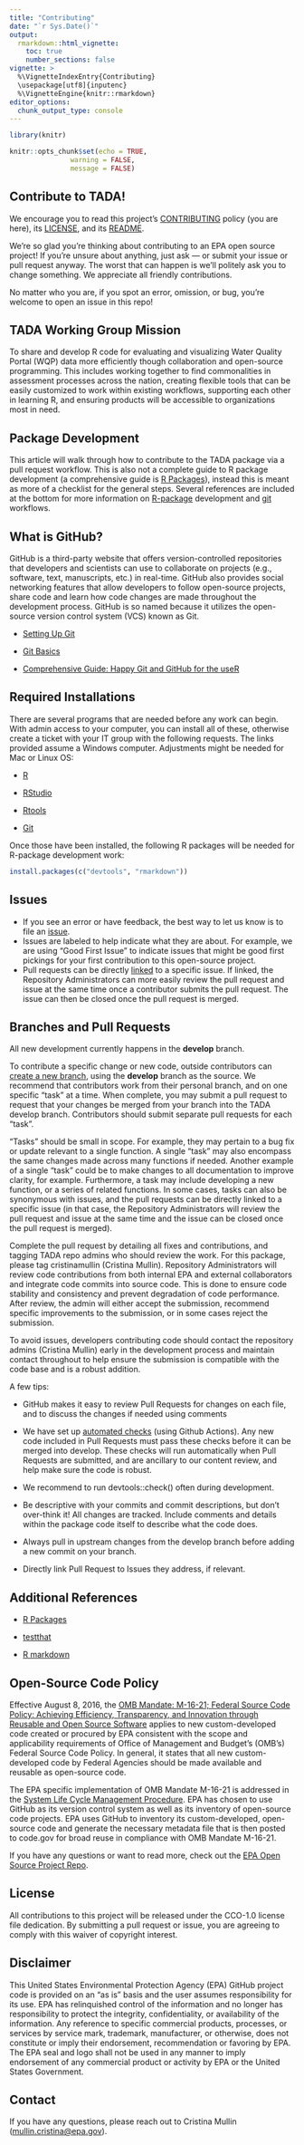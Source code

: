 ```yaml
---
title: "Contributing"
date: "`r Sys.Date()`"
output: 
  rmarkdown::html_vignette:
    toc: true
    number_sections: false
vignette: >
  %\VignetteIndexEntry{Contributing}
  \usepackage[utf8]{inputenc}
  %\VignetteEngine{knitr::rmarkdown}
editor_options: 
  chunk_output_type: console
---
```


```r
library(knitr)

knitr::opts_chunk$set(echo = TRUE,
               warning = FALSE,
               message = FALSE)
```

## Contribute to TADA!

We encourage you to read this project's [CONTRIBUTING](https://github.com/USEPA/TADA/blob/develop/vignettes/CONTRIBUTING.Rmd) policy (you are here), its [LICENSE](https://github.com/USEPA/TADA/blob/develop/LICENSE.md), and its [README](https://github.com/USEPA/TADA/blob/develop/readme.md).

We're so glad you're thinking about contributing to an EPA open source project! If you're unsure about anything, just ask --- or submit your issue or pull request anyway. The worst that can happen is we'll politely ask you to change something. We appreciate all friendly contributions.

No matter who you are, if you spot an error, omission, or bug, you're welcome to open an issue in this repo!

## TADA Working Group Mission

To share and develop R code for evaluating and visualizing Water Quality Portal (WQP) data more efficiently though collaboration and open-source programming. This includes working together to find commonalities in assessment processes across the nation, creating flexible tools that can be easily customized to work within existing workflows, supporting each other in learning R, and ensuring products will be accessible to organizations most in need.

## Package Development

This article will walk through how to contribute to the TADA package via a pull request workflow. This is also not a complete guide to R package development (a comprehensive guide is [R Packages](https://r-pkgs.org/)), instead this is meant as more of a checklist for the general steps. Several references are included at the bottom for more information on [R-package](https://r-pkgs.org/) development and [git](https://happygitwithr.com/) workflows.

## What is GitHub?

GitHub is a third-party website that offers version-controlled repositories that developers and scientists can use to collaborate on projects (e.g., software, text, manuscripts, etc.) in real-time. GitHub also provides social networking features that allow developers to follow open-source projects, share code and learn how code changes are made throughout the development process. GitHub is so named because it utilizes the open-source version control system (VCS) known as Git.

-   [Setting Up Git](https://docs.github.com/articles/set-up-git/)

-   [Git Basics](https://git-scm.com/book/ch1-3.html)

-   [Comprehensive Guide: Happy Git and GitHub for the useR](https://happygitwithr.com/ "Great and comprehensive guide for Git with an R flair")

## Required Installations

There are several programs that are needed before any work can begin. With admin access to your computer, you can install all of these, otherwise create a ticket with your IT group with the following requests. The links provided assume a Windows computer. Adjustments might be needed for Mac or Linux OS:

-   [R](https://cran.r-project.org/bin/windows/base/)

-   [RStudio](https://www.rstudio.com/products/rstudio/download/)

-   [Rtools](https://cran.r-project.org/bin/windows/Rtools/)

-   [Git](https://git-scm.com/downloads)

Once those have been installed, the following R packages will be needed for R-package development work:

```r
install.packages(c("devtools", "rmarkdown"))
```

## Issues

-   If you see an error or have feedback, the best way to let us know is to file an [issue](https://github.com/USEPA/TADA/issues).
-   Issues are labeled to help indicate what they are about. For example, we are using "Good First Issue" to indicate issues that might be good first pickings for your first contribution to this open-source project.
-   Pull requests can be directly [linked](https://docs.github.com/en/issues/tracking-your-work-with-issues/linking-a-pull-request-to-an-issue) to a specific issue. If linked, the Repository Administrators can more easily review the pull request and issue at the same time once a contributor submits the pull request. The issue can then be closed once the pull request is merged.

## Branches and Pull Requests

All new development currently happens in the **develop** branch.

To contribute a specific change or new code, outside contributors can [create a new branch](https://docs.github.com/en/pull-requests/collaborating-with-pull-requests/proposing-changes-to-your-work-with-pull-requests/creating-and-deleting-branches-within-your-repository), using the **develop** branch as the source. We recommend that contributors work from their personal branch, and on one specific "task" at a time. When complete, you may submit a pull request to request that your changes be merged from your branch into the TADA develop branch. Contributors should submit separate pull requests for each "task".

"Tasks" should be small in scope. For example, they may pertain to a bug fix or update relevant to a single function. A single "task" may also encompass the same changes made across many functions if needed. Another example of a single "task" could be to make changes to all documentation to improve clarity, for example. Furthermore, a task may include developing a new function, or a series of related functions. In some cases, tasks can also be synonymous with issues, and the pull requests can be directly linked to a specific issue (in that case, the Repository Administrators will review the pull request and issue at the same time and the issue can be closed once the pull request is merged).

Complete the pull request by detailing all fixes and contributions, and tagging TADA repo admins who should review the work. For this package, please tag cristinamullin (Cristina Mullin). Repository Administrators will review code contributions from both internal EPA and external collaborators and integrate code commits into source code. This is done to ensure code stability and consistency and prevent degradation of code performance. After review, the admin will either accept the submission, recommend specific improvements to the submission, or in some cases reject the submission.

To avoid issues, developers contributing code should contact the repository admins (Cristina Mullin) early in the development process and maintain contact throughout to help ensure the submission is compatible with the code base and is a robust addition.

A few tips:

-   GitHub makes it easy to review Pull Requests for changes on each file, and to discuss the changes if needed using comments

-   We have set up [automated checks](https://github.com/USEPA/TADA/tree/develop/.github/workflows) (using Github Actions). Any new code included in Pull Requests must pass these checks before it can be merged into develop. These checks will run automatically when Pull Requests are submitted, and are ancillary to our content review, and help make sure the code is robust.

-   We recommend to run devtools::check() often during development.

-   Be descriptive with your commits and commit descriptions, but don't over-think it! All changes are tracked. Include comments and details within the package code itself to describe what the code does.

-   Always pull in upstream changes from the develop branch before adding a new commit on your branch.

-   Directly link Pull Request to Issues they address, if relevant.

## Additional References

-   [R Packages](https://r-pkgs.org/)

-   [testthat](https://testthat.r-lib.org/)

-   [R markdown](https://r4ds.had.co.nz/r-markdown.html)

## Open-Source Code Policy

Effective August 8, 2016, the [OMB Mandate: M-16-21; Federal Source Code Policy: Achieving Efficiency, Transparency, and Innovation through Reusable and Open Source Software](https://www.whitehouse.gov/wp-content/uploads/legacy_drupal_files/omb/memoranda/2016/m_16_21.pdf) applies to new custom-developed code created or procured by EPA consistent with the scope and applicability requirements of Office of Management and Budget's (OMB's) Federal Source Code Policy. In general, it states that all new custom-developed code by Federal Agencies should be made available and reusable as open-source code.

The EPA specific implementation of OMB Mandate M-16-21 is addressed in the [System Life Cycle Management Procedure](https://www.epa.gov/irmpoli8/policy-procedures-and-guidance-system-life-cycle-management-slcm). EPA has chosen to use GitHub as its version control system as well as its inventory of open-source code projects. EPA uses GitHub to inventory its custom-developed, open-source code and generate the necessary metadata file that is then posted to code.gov for broad reuse in compliance with OMB Mandate M-16-21.

If you have any questions or want to read more, check out the [EPA Open Source Project Repo](https://github.com/USEPA/open-source-projects).

## License

All contributions to this project will be released under the CCO-1.0 license file dedication. By submitting a pull request or issue, you are agreeing to comply with this waiver of copyright interest.

## Disclaimer

This United States Environmental Protection Agency (EPA) GitHub project code is provided on an "as is" basis and the user assumes responsibility for its use. EPA has relinquished control of the information and no longer has responsibility to protect the integrity, confidentiality, or availability of the information. Any reference to specific commercial products, processes, or services by service mark, trademark, manufacturer, or otherwise, does not constitute or imply their endorsement, recommendation or favoring by EPA. The EPA seal and logo shall not be used in any manner to imply endorsement of any commercial product or activity by EPA or the United States Government.

## Contact

If you have any questions, please reach out to Cristina Mullin ([mullin.cristina\@epa.gov](mailto:mullin.cristina@epa.gov){.email}).
